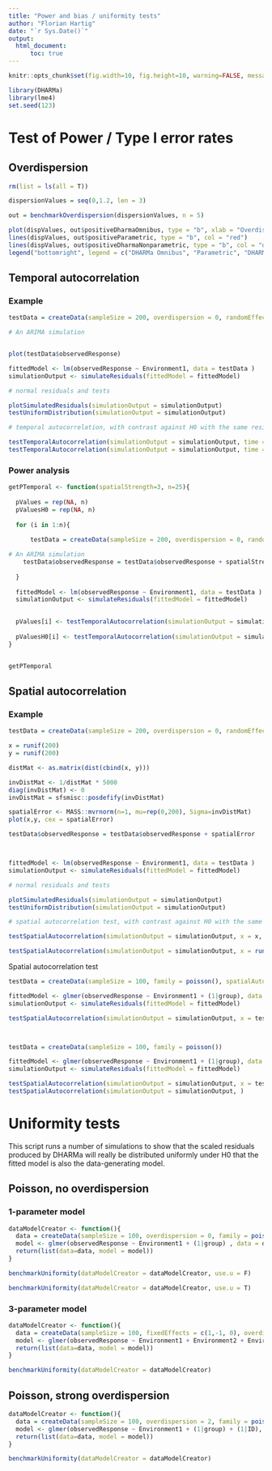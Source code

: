 ```yaml
---
title: "Power and bias / uniformity tests"
author: "Florian Hartig"
date: "`r Sys.Date()`"
output: 
  html_document:
      toc: true
---
```


```r
knitr::opts_chunk$set(fig.width=10, fig.height=10, warning=FALSE, message=FALSE, cache = T)
```


```r
library(DHARMa)
library(lme4)
set.seed(123)
```


# Test of Power / Type I error rates 

## Overdispersion


```r

rm(list = ls(all = T))

dispersionValues = seq(0,1.2, len = 3)

out = benchmarkOverdispersion(dispersionValues, n = 5)

plot(dispValues, out$positiveDharmaOmnibus, type = "b", xlab = "Overdispersion strength", ylab = "Proportion significant")
lines(dispValues, out$positiveParametric, type = "b", col = "red")
lines(dispValues, out$positiveDharmaNonparametric, type = "b", col = "darkgreen")
legend("bottomright", legend = c("DHARMa Omnibus", "Parametric", "DHARMa nonparametric"), col = c("black", "red", "darkgreen"), lty = c(1,1))
```





## Temporal autocorrelation


### Example 

```r

testData = createData(sampleSize = 200, overdispersion = 0, randomEffectVariance = 0, family = poisson())

# An ARIMA simulation


plot(testData$observedResponse)

fittedModel <- lm(observedResponse ~ Environment1, data = testData )
simulationOutput <- simulateResiduals(fittedModel = fittedModel)

# normal residuals and tests

plotSimulatedResiduals(simulationOutput = simulationOutput)
testUniformDistribution(simulationOutput = simulationOutput)

# temporal autocorrelation, with contrast against H0 with the same residual structure

testTemporalAutocorrelation(simulationOutput = simulationOutput, time = 1:200)
testTemporalAutocorrelation(simulationOutput = simulationOutput, time = runif(200))

```

### Power analysis 


```r

getPTemporal <- function(spatialStrength=3, n=25){
  
  pValues = rep(NA, n)
  pValuesH0 = rep(NA, n)
  
  for (i in 1:n){
    
      testData = createData(sampleSize = 200, overdispersion = 0, randomEffectVariance = 0, family = gaussian())

# An ARIMA simulation
    testData$observedResponse = testData$observedResponse + spatialStrength *as.vector(arima.sim(n = 200, list(ar = c(0.8897, -0.4858), ma = c(-0.2279, 0.2488))))
    
  }
  
  fittedModel <- lm(observedResponse ~ Environment1, data = testData )
  simulationOutput <- simulateResiduals(fittedModel = fittedModel)
  

  pValues[i] <- testTemporalAutocorrelation(simulationOutput = simulationOutput, time = 1:200, plot = F, print = F)$p.value
  
  pValuesH0[i] <- testTemporalAutocorrelation(simulationOutput = simulationOutput, time = runif(200), plot = F, print = F)$p.value
}


getPTemporal


```




## Spatial autocorrelation

### Example 


```r


testData = createData(sampleSize = 200, overdispersion = 0, randomEffectVariance = 0, family = gaussian())

x = runif(200)
y = runif(200)

distMat <- as.matrix(dist(cbind(x, y))) 

invDistMat <- 1/distMat * 5000
diag(invDistMat) <- 0
invDistMat = sfsmisc::posdefify(invDistMat)

spatialError <- MASS::mvrnorm(n=1, mu=rep(0,200), Sigma=invDistMat)
plot(x,y, cex = spatialError)

testData$observedResponse = testData$observedResponse + spatialError



fittedModel <- lm(observedResponse ~ Environment1, data = testData )
simulationOutput <- simulateResiduals(fittedModel = fittedModel)

# normal residuals and tests

plotSimulatedResiduals(simulationOutput = simulationOutput)
testUniformDistribution(simulationOutput = simulationOutput)

# spatial autocorrelation test, with contrast against H0 with the same residual structure

testSpatialAutocorrelation(simulationOutput = simulationOutput, x = x, y= y)

testSpatialAutocorrelation(simulationOutput = simulationOutput, x = runif(200, -1,1), y= runif(200, -1,1))

```

Spatial autocorrelation test 


```r
testData = createData(sampleSize = 100, family = poisson(), spatialAutocorrelation = 3000, temporalAutocorrelation = 3)

fittedModel <- glmer(observedResponse ~ Environment1 + (1|group), data = testData, family = poisson() )
simulationOutput <- simulateResiduals(fittedModel = fittedModel)

testSpatialAutocorrelation(simulationOutput = simulationOutput, x = testData$x, y= testData$y)



testData = createData(sampleSize = 100, family = poisson())

fittedModel <- glmer(observedResponse ~ Environment1 + (1|group), data = testData, family = poisson() )
simulationOutput <- simulateResiduals(fittedModel = fittedModel)

testSpatialAutocorrelation(simulationOutput = simulationOutput, x = testData$x, y= testData$y)
testSpatialAutocorrelation(simulationOutput = simulationOutput, )


```








# Uniformity tests 

This script runs a number of simulations to show that the scaled residuals produced by DHARMa will really be distributed uniformly under H0 that the fitted model is also the data-generating model. 

## Poisson, no overdispersion

### 1-parameter model

```r

dataModelCreator <- function(){
  data = createData(sampleSize = 100, overdispersion = 0, family = poisson())
  model <- glmer(observedResponse ~ Environment1 + (1|group) , data = data, family = "poisson")  
  return(list(data=data, model = model))
}

benchmarkUniformity(dataModelCreator = dataModelCreator, use.u = F)

benchmarkUniformity(dataModelCreator = dataModelCreator, use.u = T)

```

### 3-parameter model


```r

dataModelCreator <- function(){
  data = createData(sampleSize = 100, fixedEffects = c(1,-1, 0), overdispersion = 0, family = poisson())
  model <- glmer(observedResponse ~ Environment1 + Environment2 + Environment3 + (1|group) , data = data, family = "poisson")  
  return(list(data=data, model = model))
}

benchmarkUniformity(dataModelCreator = dataModelCreator)

```

## Poisson, strong overdispersion

```r

dataModelCreator <- function(){
  data = createData(sampleSize = 100, overdispersion = 2, family = poisson())
  model <- glmer(observedResponse ~ Environment1 + (1|group) + (1|ID), data = data, family = "poisson")  
  return(list(data=data, model = model))
}

benchmarkUniformity(dataModelCreator = dataModelCreator)

```


